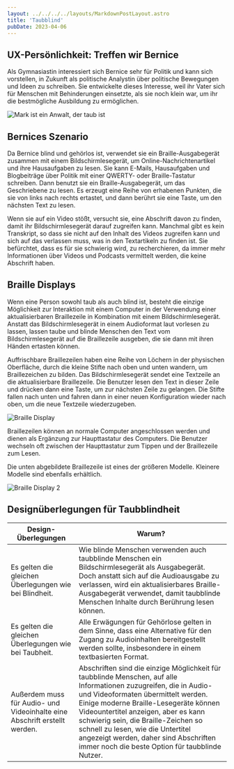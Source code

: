 ```yaml
---
layout: ../../../../layouts/MarkdownPostLayout.astro
title: 'Taubblind'
pubDate: 2023-04-06
---
```



## UX-Persönlichkeit: Treffen wir Bernice

Als Gymnasiastin interessiert sich Bernice sehr für Politik und kann sich vorstellen, in Zukunft als politische Analystin
über politische Bewegungen und Ideen zu schreiben. Sie entwickelte dieses Interesse, weil ihr Vater sich für Menschen mit
Behinderungen einsetzte, als sie noch klein war, um ihr die bestmögliche Ausbildung zu ermöglichen.

![Mark ist ein Anwalt, der taub ist](/images/personas/persona-deaf-blind-student.jpg)

## Bernices Szenario

Da Bernice blind und gehörlos ist, verwendet sie ein Braille-Ausgabegerät zusammen mit einem Bildschirmlesegerät, um
Online-Nachrichtenartikel und ihre Hausaufgaben zu lesen. Sie kann E-Mails, Hausaufgaben und Blogbeiträge über Politik mit
einer QWERTY- oder Braille-Tastatur schreiben. Dann benutzt sie ein Braille-Ausgabegerät, um das Geschriebene zu lesen.
Es erzeugt eine Reihe von erhabenen Punkten, die sie von links nach rechts ertastet, und dann berührt sie eine Taste, um
den nächsten Text zu lesen.

Wenn sie auf ein Video stößt, versucht sie, eine Abschrift davon zu finden, damit ihr Bildschirmlesegerät darauf zugreifen kann.
Manchmal gibt es kein Transkript, so dass sie nicht auf den Inhalt des Videos zugreifen kann und sich auf das verlassen muss,
was in den Textartikeln zu finden ist. Sie befürchtet, dass es für sie schwierig wird, zu recherchieren, da immer mehr
Informationen über Videos und Podcasts vermittelt werden, die keine Abschrift haben.

## Braille Displays

Wenn eine Person sowohl taub als auch blind ist, besteht die einzige Möglichkeit zur Interaktion mit einem Computer in
der Verwendung einer aktualisierbaren Braillezeile in Kombination mit einem Bildschirmlesegerät. Anstatt das Bildschirmlesegerät
in einem Audioformat laut vorlesen zu lassen, lassen taube und blinde Menschen den Text vom Bildschirmlesegerät auf die
Braillezeile ausgeben, die sie dann mit ihren Händen ertasten können.

Auffrischbare Braillezeilen haben eine Reihe von Löchern in der physischen Oberfläche, durch die kleine Stifte nach oben
und unten wandern, um Braillezeichen zu bilden. Das Bildschirmlesegerät sendet eine Textzeile an die aktualisierbare Braillezeile.
Die Benutzer lesen den Text in dieser Zeile und drücken dann eine Taste, um zur nächsten Zeile zu gelangen. Die Stifte fallen
nach unten und fahren dann in einer neuen Konfiguration wieder nach oben, um die neue Textzeile wiederzugeben.

![Braille Display](/images/taubblind/braille-display3-600.jpg)

Braillezeilen können an normale Computer angeschlossen werden und dienen als Ergänzung zur Haupttastatur des Computers.
Die Benutzer wechseln oft zwischen der Haupttastatur zum Tippen und der Braillezeile zum Lesen.

Die unten abgebildete Braillezeile ist eines der größeren Modelle. Kleinere Modelle sind ebenfalls erhältlich.

![Braille Display 2](/images/taubblind/braille-display2-600.jpg)

## Designüberlegungen für Taubblindheit

<table>
  <thead>
    <tr>
      <th>Design-Überlegungen</th>
      <th>Warum?</th>
    </tr>
  </thead>
  <tbody>
    <tr>
      <td data-label="Design-Überlegungen">Es gelten die gleichen Überlegungen wie bei Blindheit.</td>
      <td data-label="Warum?">
        Wie blinde Menschen verwenden auch taubblinde Menschen ein Bildschirmlesegerät als Ausgabegerät. Doch anstatt
        sich auf die Audioausgabe zu verlassen, wird ein aktualisierbares Braille-Ausgabegerät verwendet, damit
        taubblinde Menschen Inhalte durch Berührung lesen können.
      </td>
    </tr>
    <tr>
      <td data-label="Design-Überlegungen">Es gelten die gleichen Überlegungen wie bei Taubheit.</td>
      <td data-label="Warum?">
        Alle Erwägungen für Gehörlose gelten in dem Sinne, dass eine Alternative für den Zugang zu Audioinhalten
        bereitgestellt werden sollte, insbesondere in einem textbasierten Format.
      </td>
    </tr>
    <tr>
      <td data-label="Design-Überlegungen">
        Außerdem muss für Audio- und Videoinhalte eine Abschrift erstellt werden.
      </td>
      <td data-label="Warum?">
        Abschriften sind die einzige Möglichkeit für taubblinde Menschen, auf alle Informationen zuzugreifen, die in
        Audio- und Videoformaten übermittelt werden. Einige moderne Braille-Lesegeräte können Videountertitel anzeigen,
        aber es kann schwierig sein, die Braille-Zeichen so schnell zu lesen, wie die Untertitel angezeigt werden, daher
        sind Abschriften immer noch die beste Option für taubblinde Nutzer.
      </td>
    </tr>
  </tbody>
</table>
